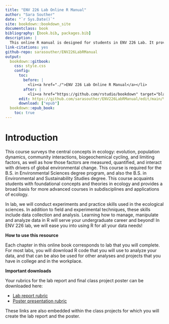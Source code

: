 ```yaml
---
title: "ENV 226 Lab Online R Manual"
author: "Sara Souther"
date: "`r Sys.Date()`"
site: bookdown::bookdown_site
documentclass: book
bibliography: [book.bib, packages.bib]
description: |
  This online R manual is designed for students in ENV 226 Lab. It provides an introduction to using R for ecological data analysis, focusing on practical exercises and coding tutorials.
link-citations: yes
github-repo: sarasouther/ENV226LabRManual
output:
  bookdown::gitbook:
    css: style.css
    config:
      toc:
        before: |
          <li><a href="./">ENV 226 Lab Online R Manual</a></li>
        after: |
          <li><a href="https://github.com/rstudio/bookdown" target="blank">Published with bookdown</a></li>
      edit: https://github.com/sarasouther/ENV226LabRManual/edit/main/%s
      download: ["epub"]
  bookdown::epub_book:
    toc: true
---
```

# Introduction

This course surveys the central concepts in ecology: evolution, population dynamics, community interactions, biogeochemical cycling, and limiting factors, as well as how those factors are measured, quantified, and interact with drivers of global environmental change. This course is required for the B.S. in Environmental Sciences degree program, and also the B.S. in Environmental and Sustainability Studies degree. This course acquaints students with foundational concepts and theories in ecology and provides a broad basis for more advanced courses in subdisciplines and applications of ecology. 

In lab, we will conduct experiments and practice skills used in the ecological sciences. In addition to field and experimental techniques, these skills include data collection and analysis. Learning how to manage, manipulate and analyze data in R will serve your undergraduate career and beyond! In ENV 226 lab, we will ease you into using R for all your data needs!

**How to use this resource**

Each chapter in this online book corresponds to lab that you will complete. For most labs, you will download R code that you will use to analyze your data, and that can be also be used for other analyses and projects that you have in college and in the workplace.

**Important downloads**

Your rubrics for the lab report and final class project poster can be downloaded here:

- [Lab report rubric](https://docs.google.com/document/d/1PlysFXMnZzTNnqcQtFkKqMUrEkeBC4Qw/export?format=docx)
- [Poster presentation rubric](https://docs.google.com/document/d/1__T1jhAOm3JKRFCgicyOp7SqHQGBpwLU/export?format=docx)

These links are also embedded within the class projects for which you will create the lab report and the poster.